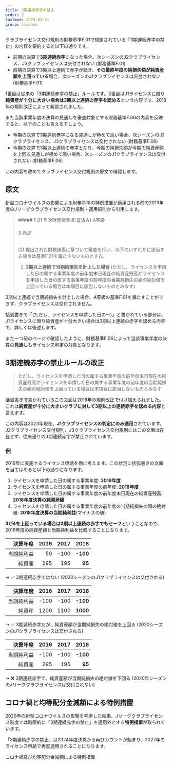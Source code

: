 ```yaml
---
title: 3期連続赤字の禁止
order: 2
lastmod: 2023-03-31
group: license
---
```


クラブライセンス交付規則の財務基準F.01で規定されている「3期連続赤字の禁止」の内容を要約すると以下の通りです。

- 前期の決算で**3期連続赤字**になった場合、次シーズンのJ2クラブライセンス、J3クラブライセンスは交付されない (財務基準F.01)
- 前期の決算で3期以上連続で赤字が続き、**その最終年度の純損失額が純資産額を上回っている**場合、次シーズンのJ1クラブライセンスは交付されない (財務基準F.01)

1番目は従来の「3期連続赤字の禁止」ルールです。2番目はJ1ライセンスに限り**純資産が十分に大きい場合は3期以上連続の赤字を認める**という内容です。2018年の規則改正によって新設されました。

また当該事業年度の決算の見通しを審査対象とする財務基準F.06の内容を反映すると、以下のことも言えるでしょう。

- 今期の決算で3期連続赤字になる見通しが極めて高い場合、次シーズンのJ2クラブライセンス、J3クラブライセンスは交付されない (財務基準F.06)
- 今期の決算で3期以上連続の赤字となり、今期の純損失額が今期の純資産額を上回る見通しが極めて高い場合、次シーズンのJ1クラブライセンスは交付されない (財務基準F.06)

この内容を改めてクラブライセンス交付規則の原文で確認します。

## 原文

新型コロナウイルスの影響による財務基準の特例措置が適用される前の2019年度のJリーグクラブライセンス交付規則・運用細則から引用します。

<Blockquote title="Jリーグクラブライセンス交付規則・運用細則 2019">
  ##### F.01 年次財務諸表(監査済み) A等級
  
  ###### 3.判定

  (2) 提出された財務諸表に基づいて審査を行い、以下のいずれかに該当する場合は基準F.01を満たさないものとする。

  1. **3期以上連続で当期純損失を計上した場合** (ただし、ライセンスを申請した日の属する事業年度の前年度末日現在の純資産残高がライセンスを申請した日の属する事業年度の前年度の当期純損失の額の絶対値を上回っている場合は本項目に該当しないものとみなす)

</Blockquote>

3期以上連続で当期純損失を計上した場合、A等級の基準F.01を満たすことができず、クラブライセンスは交付されません。

括弧書きで「(ただし、ライセンスを申請した日の〜)」と書かれている部分は、J1ライセンスに限り純資産が十分大きい場合は3期以上連続の赤字を認める内容で、詳しくは後述します。

また一つ前のページで確認したように、財務基準F.06によって当該事業年度の決算の**見通し**もライセンス判定の対象となります。

## 3期連続赤字の禁止ルールの改正

> ただし、ライセンスを申請した日の属する事業年度の前年度末日現在の純資産残高がライセンスを申請した日の属する事業年度の前年度の当期純損失の額の絶対値を上回っている場合は本項目に該当しないものとみなす

括弧書きで書かれているこの文面は2018年の規則改正で付け加えられました。これは**純資産が十分に大きいクラブに対して3期以上の連続赤字を認める内容**と言えます。

この内容は2023年現在、**J1クラブライセンスの判定にのみ適用**されています。J2クラブライセンス交付規則、J3クラブライセンス交付規則にはこの文面は存在せず、従来通りの3期連続赤字が禁止されています。

### 例

2019年に実施するライセンス申請を例に考えます。この状況に括弧書きの文面を当てはめると以下の通りになります。

1. ライセンスを申請した日の属する事業年度: **2019年度**
2. ライセンスを申請した日の属する事業年度の前年度: **2018年度**
3. ライセンスを申請した日の属する事業年度の前年度末日現在の純資産残高: **2018年度決算の純資産額**
4. ライセンスを申請した日の属する事業年度の前年度の当期純損失の額の絶対値: **2018年度決算の当期純利益**(マイナスの値)

**3が4を上回っている場合は3期以上連続の赤字でもセーフ**ということなので、2018年度の純資産額と当期純利益を比較することになります。

|  決算年度 | 2016 | 2017 | **2018** |
|---------:|-----:|-----:|-----:|
| 当期純利益 |   50 | <Red>-100</Red> | <Red>**-100**</Red> |
|    純資産 |  295 |  195 |   **95** |

→ ✅ 3期連続赤字ではない (2020シーズンのJ1クラブライセンスは交付される)

|  決算年度 | 2016 | 2017 | **2018** |
|---------:|-----:|-----:|-----:|
| 当期純利益 | <Red>-100</Red> | <Red>-100</Red> | <Red>**-100**</Red> |
|    純資産 | 1200 | 1100 | **1000** |

→ ✅ 3期連続赤字だが、純資産額が当期純損失の絶対値を上回る (2020シーズンのJ1クラブライセンスは交付される)

|  決算年度 | 2016 | 2017 | **2018** |
|---------:|-----:|-----:|-----:|
| 当期純利益 | <Red>-100</Red> | <Red>-100</Red> | <Red>**-100**</Red> |
|    純資産 |  295 |  195 |   **95** |

→ ❌ 3期連続赤字で、純資産額が当期純損失の絶対値を下回る (2020年シーズンのJリーグクラブライセンスは交付されない)

## コロナ禍と均等配分金減額による特例措置

2020年の新型コロナウイルスの影響を考慮した結果、Jリーグクラブライセンス制度では時限的に「3期連続赤字の禁止」を適用外とする**特例措置**が取られています。

「3期連続赤字の禁止」は2024年度決算から再びカウントが始まり、2027年のライセンス申請で再度適用されることになります。

<PanelLink href="/docs/license/covid-19/">コロナ禍及び均等配分金減額による特例措置</PanelLink>
